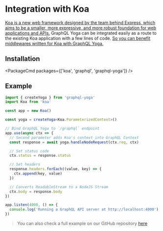 
# Integration with Koa

[Koa is a new web framework designed by the team behind Express, which aims to be a smaller, more expressive, and more robust foundation for web applications and APIs.](https://koajs.com)
GraphQL Yoga can be integrated easily as a route to the existing Koa application with a few lines of
code.
[So you can benefit middlewares written for Koa with GraphQL Yoga.](https://github.com/koajs/koa/wiki)

## Installation

<PackageCmd packages={['koa', 'graphql', 'graphql-yoga']} />

## Example

```ts
import { createYoga } from 'graphql-yoga'
import Koa from 'koa'

const app = new Koa()

const yoga = createYoga<Koa.ParameterizedContext>()

// Bind GraphQL Yoga to `/graphql` endpoint
app.use(async ctx => {
  // Second parameter adds Koa's context into GraphQL Context
  const response = await yoga.handleNodeRequest(ctx.req, ctx)

  // Set status code
  ctx.status = response.status

  // Set headers
  response.headers.forEach((value, key) => {
    ctx.append(key, value)
  })

  // Converts ReadableStream to a NodeJS Stream
  ctx.body = response.body
})

app.listen(4000, () => {
  console.log('Running a GraphQL API server at http://localhost:4000')
})
```

> You can also check a full example on our GitHub repository
> [here](https://github.com/dotansimha/graphql-yoga/tree/v3/examples/koa)
